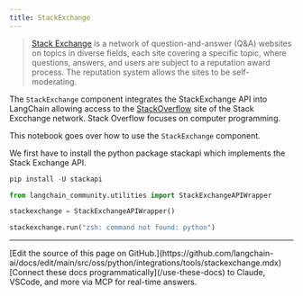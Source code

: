 ```yaml
---
title: StackExchange
---
```


>[Stack Exchange](https://stackexchange.com/) is a network of question-and-answer (Q&A) websites on topics in diverse fields, each site covering a specific topic, where questions, answers, and users are subject to a reputation award process. The reputation system allows the sites to be self-moderating.

The `StackExchange` component integrates the StackExchange API into LangChain allowing access to the [StackOverflow](https://stackoverflow.com/) site of the Stack Excchange network. Stack Overflow focuses on computer programming.

This notebook goes over how to use the `StackExchange` component.

We first have to install the python package stackapi which implements the Stack Exchange API.

```python
pip install -U stackapi
```

```python
from langchain_community.utilities import StackExchangeAPIWrapper

stackexchange = StackExchangeAPIWrapper()

stackexchange.run("zsh: command not found: python")
```

---

<Callout icon="pen-to-square" iconType="regular">
    [Edit the source of this page on GitHub.](https://github.com/langchain-ai/docs/edit/main/src/oss/python/integrations/tools/stackexchange.mdx)
</Callout>
<Tip icon="terminal" iconType="regular">
    [Connect these docs programmatically](/use-these-docs) to Claude, VSCode, and more via MCP for    real-time answers.
</Tip>
